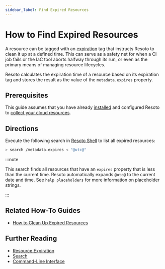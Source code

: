 ```yaml
---
sidebar_label: Find Expired Resources
---
```


# How to Find Expired Resources

A resource can be tagged with an [expiration](../../concepts/resource-management/expiration.mdx) tag that instructs Resoto to clean it up at a defined time. This can serve as a safety net for when a CI job fails or the IaC tool aborts halfway through its run, or even as the primary means of managing resource lifecycles.

Resoto calculates the expiration time of a resource based on its expiration tag and stores the result as the value of the `metadata.expires` property.

## Prerequisites

This guide assumes that you have already [installed](../../getting-started/install-resoto/index.mdx) and configured Resoto to [collect your cloud resources](../../getting-started/configure-resoto/index.mdx).

## Directions

Execute the following search in [Resoto Shell](../../reference/components/shell.mdx) to list all expired resources:

```bash
> search /metadata.expires < "@utc@"
```

:::note

This search finds all resources that have an `expires` property that is less than the current time. Resoto automatically expands `@utc@` to the current date and time. See `help placeholders` for more information on placeholder strings.

:::

## Related How-To Guides

- [How to Clean Up Expired Resources](../cleanup/clean-up-expired-resources.mdx)

## Further Reading

- [Resource Expiration](../../concepts/resource-management/expiration.mdx)
- [Search](../../reference/search/index.mdx)
- [Command-Line Interface](../../reference/cli/index.mdx)
